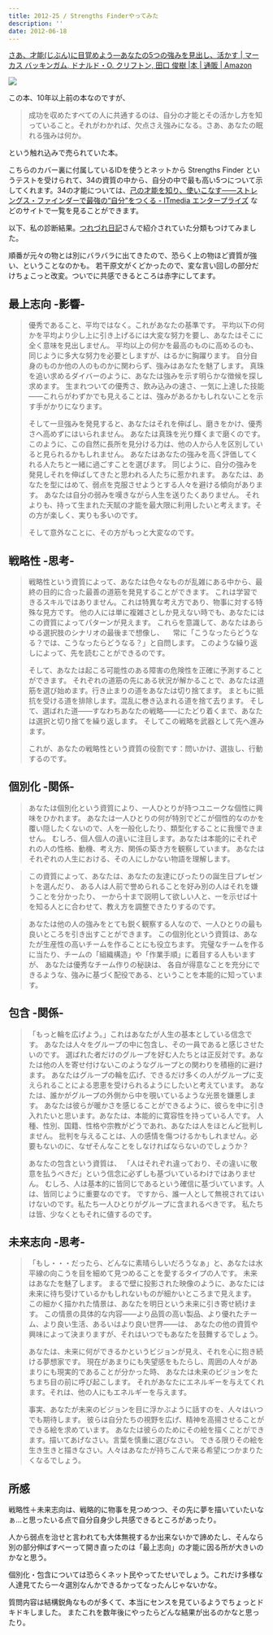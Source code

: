 ```yaml
---
title: 2012-25 / Strengths Finderやってみた
description: ''
date: 2012-06-18
---
```



[さあ、才能(じぶん)に目覚めよう―あなたの5つの強みを見出し、活かす | マーカス バッキンガム, ドナルド・O. クリフトン, 田口 俊樹 |本 | 通販 | Amazon](https://www.amazon.co.jp/dp/4532149479)

![](/img/blog/2012-25/jacket.jpeg)

この本、10年以上前の本なのですが、

> 成功を収めたすべての人に共通するのは、自分の才能とその活かし方を知っていること。それがわかれば、欠点さえ強みになる。さあ、あなたの眠れる強みは何か。

という触れ込みで売られていた本。

こちらのカバー裏に付属しているIDを使うとネットから Strengths Finder というテストを受けられて、34の資質の中から、自分の中で最も高い5つについて示してくれます。34の才能については、[己の才能を知り、使いこなす――ストレングス・ファインダーで最強の“自分”をつくる - ITmedia エンタープライズ](https://www.itmedia.co.jp/bizid/articles/1502/06/news004.html) などのサイトで一覧を見ることができます。


以下、私の診断結果。<a href="http://officesasaki.asablo.jp/blog/2009/03/09/4163139" target="_blank">つれづれ日記</a>さんで紹介されていた分類もつけてみました。


順番が元々の物とは別にバラバラに出てきたので、恐らく上の物ほど資質が強い、ということなのかも。
若干原文がくどかったので、変な言い回しの部分だけちょこっと改変。ついでに共感できるところは赤字にしてます。


## 最上志向 -影響-

> 優秀であること、平均ではなく。これがあなたの基準です。
> 平均以下の何かを平均より少し上に引き上げるには大変な努力を要し、あなたはそこに全く意味を見出しません。
> 平均以上の何かを最高のものに高めるのも、同じように多大な努力を必要としますが、はるかに胸躍ります。
> 自分自身のものか他の人のものかに関わらず、強みはあなたを魅了します。
> 真珠を追い求めるダイバーのように、あなたは強みを示す明らかな徴候を探し求めます。
> 生まれついての優秀さ、飲み込みの速さ、一気に上達した技能
> ――これらがわずかでも見えることは、強みがあるかもしれないことを示す手がかりになります。
> 
> そして一旦強みを発見すると、あなたはそれを伸ばし、磨きをかけ、優秀さへ高めずにはいられません。
> あなたは真珠を光り輝くまで磨くのです。
> このように、この自然に長所を見分ける力は、他の人から人を区別していると見られるかもしれません。
> あなたはあなたの強みを高く評価してくれる人たちと一緒に過ごすことを選びます。
> 同じように、自分の強みを発見しそれを伸ばしてきたと思われる人たちに惹かれます。
> あなたは、あなたを型にはめて、弱点を克服させようとする人々を避ける傾向があります。
> あなたは自分の弱みを嘆きながら人生を送りたくありません。
> それよりも、持って生まれた天賦の才能を最大限に利用したいと考えます。その方が楽しく、実りも多いのです。
> 
> そして意外なことに、その方がもっと大変なのです。

## 戦略性 -思考-

> 戦略性という資質によって、あなたは色々なものが乱雑にある中から、最終の目的に合った最善の道筋を発見することができます。
> これは学習できるスキルではありません。これは特異な考え方であり、物事に対する特殊な見方です。
> 他の人には単に複雑さとしか見えない時でも、あなたにはこの資質によってパターンが見えます。
> これらを意識して、あなたはあらゆる選択肢のシナリオの最後まで想像し、
> 　常に「こうなったらどうなる？では、こうなったらどうなる？」と自問します。
> このような繰り返しによって、先を読むことができるのです。
> 
> そして、あなたは起こる可能性のある障害の危険性を正確に予測することができます。
> それぞれの道筋の先にある状況が解かることで、あなたは道筋を選び始めます。行き止まりの道をあなたは切り捨てます。
> まともに抵抗を受ける道を排除します。混乱に巻き込まれる道を捨て去ります。
> そして、選ばれた道――すなわちあなたの戦略――にたどり着くまで、あなたは選択と切り捨てを繰り返します。
> そしてこの戦略を武器として先へ進みます。
> 
> これが、あなたの戦略性という資質の役割です：問いかけ、選抜し、行動するのです。

## 個別化 -関係-

> あなたは個別化という資質により、一人ひとりが持つユニークな個性に興味をひかれます。
> あなたは一人ひとりの何が特別でどこが個性的なのかを覆い隠したくないので、人を一般化したり、類型化することに我慢できません。
> むしろ、個人個人の違いに注目します。あなたは本能的にそれぞれの人の性格、動機、考え方、関係の築き方を観察しています。
> あなたはそれぞれの人生における、その人にしかない物語を理解します。

> この資質によって、あなたは、あなたの友達にぴったりの誕生日プレゼントを選んだり、
> ある人は人前で誉められることを好み別の人はそれを嫌うことを分かったり、
> 一から十まで説明して欲しい人と、一を示せば十を知る人とに合わせて、教え方を調整できたりするのです。

> あなたは他の人の強みをとても鋭く観察する人なので、一人ひとりの最も良いところを引き出すことができます。
> この個別化という資質は、あなたが生産性の高いチームを作ることにも役立ちます。
> 完璧なチームを作るに当たり、チームの「組織構造」や「作業手順」に着目する人もいますが、
> あなたは優秀なチーム作りの秘訣は、
> 各自が得意なことを充分にできるような、強みに基づく配役である、ということを本能的に知っています。

## 包含 -関係-

> 「もっと輪を広げよう。」これはあなたが人生の基本としている信念です。
> あなたは人々をグループの中に包含し、その一員であると感じさせたいのです。
> 選ばれた者だけのグループを好む人たちとは正反対です。あなたは他の人を寄せ付けないこのようなグループとの関わりを積極的に避けます。
> あなたはグループの輪を広げ、できるだけ多くの人がグループに支えられることによる恩恵を受けられるようにしたいと考えています。
> あなたは、誰かがグループの外側から中を覗いているような光景を嫌悪します。
> あなたは彼らが暖かさを感じることができるように、彼らを中に引き入れたいと思います。あなたは、本能的に寛容性を持っている人です。
> 人種、性別、国籍、性格や宗教がどうであれ、あなたは人をほとんど批判しません。
> 批判を与えることは、人の感情を傷つけるかもしれません。必要もないのに、なぜそんなことをしなければならないのでしょうか？
> 
> あなたの包含という資質は、
> 「人はそれぞれ違っており、その違いに敬意を払うべきだ」という信念に必ずしも基づいているわけではありません。
> むしろ、人は基本的に皆同じであるという確信に基づいています。人は、皆同じように重要なのです。
> ですから、誰一人として無視されてはいけないのです。私たち一人ひとりがグループに含まれるべきです。
> 私たちは皆、少なくともそれに値するのです。

## 未来志向 -思考-

> 「もし・・・だったら、どんなに素晴らしいだろうなぁ」と、あなたは水平線の向こうを目を細めて見つめることを愛するタイプの人です。
> 未来はあなたを魅了します。
> まるで壁に投影された映像のように、あなたには未来に待ち受けているかもしれないものが細かいところまで見えます。
> この細かく描かれた情景は、あなたを明日という未来に引き寄せ続けます。
> この情景の具体的な内容――より品質の高い製品、より優れたチーム、より良い生活、あるいはより良い世界――は、
> あなたの他の資質や興味によって決まりますが、それはいつでもあなたを鼓舞するでしょう。
> 
> あなたは、未来に何ができるかというビジョンが見え、それを心に抱き続ける夢想家です。
> 現在があまりにも失望感をもたらし、周囲の人々があまりにも現実的であることが分かった時、
> あなたは未来のビジョンをたちまち目の前に呼び起こします。
> それがあなたにエネルギーを与えてくれます。それは、他の人にもエネルギーを与えます。
> 
> 事実、あなたが未来のビジョンを目に浮かぶように話すのを、人々はいつでも期待します。
> 彼らは自分たちの視野を広げ、精神を高揚させることができる絵を求めています。
> あなたは彼らのためにその絵を描くことができます。描いてあげなさい。言葉を慎重に選びなさい。
> できる限りその絵を生き生きと描きなさい。人々はあなたが持ちこんで来る希望につかまりたくなるでしょう。

## 所感

戦略性＋未来志向は、戦略的に物事を見つめつつ、その先に夢を描いていたいなぁ…と思ったいる点で自分自身少し共感できるところがあったり。

人から弱点を治せと言われても大体無視するか出来ないかで諦めたし、そんなら別の部分伸ばすべーって開き直ったのは「最上志向」の才能に因る所が大きいのかなと思う。

個別化・包含については恐らくネット民やってたせいでしょう。これだけ多様な人達見てたら一々選別なんかできるかってなったんじゃないかな。

質問内容は結構鋭角なものが多くて、本当にセンスを見ているようでちょっとドキドキしました。
またこれを数年後にやったらどんな結果が出るのかなと思ったり。

